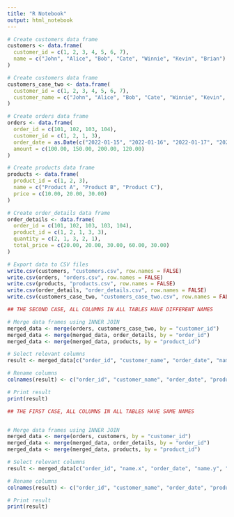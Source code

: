 ---
title: "R Notebook"
output: html_notebook
---

```{r}

# Create customers data frame
customers <- data.frame(
  customer_id = c(1, 2, 3, 4, 5, 6, 7),
  name = c("John", "Alice", "Bob", "Cate", "Winnie", "Kevin", "Brian")
)

# Create customers data frame
customers_case_two <- data.frame(
  customer_id = c(1, 2, 3, 4, 5, 6, 7),
  customer_name = c("John", "Alice", "Bob", "Cate", "Winnie", "Kevin", "Brian")
)

# Create orders data frame
orders <- data.frame(
  order_id = c(101, 102, 103, 104),
  customer_id = c(1, 2, 1, 3),
  order_date = as.Date(c("2022-01-15", "2022-01-16", "2022-01-17", "2022-01-18")),
  amount = c(100.00, 150.00, 200.00, 120.00)
)

# Create products data frame
products <- data.frame(
  product_id = c(1, 2, 3),
  name = c("Product A", "Product B", "Product C"),
  price = c(10.00, 20.00, 30.00)
)

# Create order_details data frame
order_details <- data.frame(
  order_id = c(101, 102, 103, 103, 104),
  product_id = c(1, 2, 1, 3, 3),
  quantity = c(2, 1, 3, 2, 1),
  total_price = c(20.00, 20.00, 30.00, 60.00, 30.00)
)

# Export data to CSV files
write.csv(customers, "customers.csv", row.names = FALSE)
write.csv(orders, "orders.csv", row.names = FALSE)
write.csv(products, "products.csv", row.names = FALSE)
write.csv(order_details, "order_details.csv", row.names = FALSE)
write.csv(customers_case_two, "customers_case_two.csv", row.names = FALSE)

```





```{r}

## THE SECOND CASE, ALL COLUMNS IN ALL TABLES HAVE DIFFERENT NAMES

# Merge data frames using INNER JOIN
merged_data <- merge(orders, customers_case_two, by = "customer_id")
merged_data <- merge(merged_data, order_details, by = "order_id")
merged_data <- merge(merged_data, products, by = "product_id")

# Select relevant columns
result <- merged_data[c("order_id", "customer_name", "order_date", "name", "price", "quantity", "total_price")]

# Rename columns
colnames(result) <- c("order_id", "customer_name", "order_date", "product_name", "price", "quantity", "total_price")

# Print result
print(result)


```





```{r}

## THE FIRST CASE, ALL COLUMNS IN ALL TABLES HAVE SAME NAMES


# Merge data frames using INNER JOIN
merged_data <- merge(orders, customers, by = "customer_id")
merged_data <- merge(merged_data, order_details, by = "order_id")
merged_data <- merge(merged_data, products, by = "product_id")

# Select relevant columns
result <- merged_data[c("order_id", "name.x", "order_date", "name.y", "price", "quantity", "total_price")]

# Rename columns
colnames(result) <- c("order_id", "customer_name", "order_date", "product_name", "price", "quantity", "total_price")

# Print result
print(result)



```


